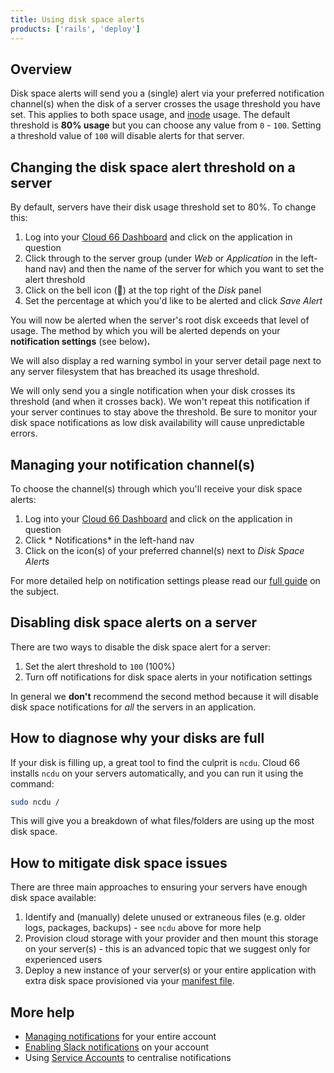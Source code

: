 ```yaml
---
title: Using disk space alerts
products: ['rails', 'deploy']
---
```


## Overview

Disk space alerts will send you a (single) alert via your preferred notification channel(s) when the disk of a server crosses the usage threshold you have set. This applies to both space usage, and [inode](https://en.wikipedia.org/wiki/Inode) usage. The default threshold is **80% usage** but you can choose any value from `0` - `100`.  Setting a threshold value of `100` will disable alerts for that server.

## Changing the disk space alert threshold on a server

By default, servers have their disk usage threshold set to 80%. To change this:

1. Log into your [Cloud 66 Dashboard](https://app.cloud66.com/) and click on the application in question
2. Click through to the server group (under *Web* or *Application* in the left-hand nav) and then the name of the server for which you want to set the alert threshold
3. Click on the bell icon (🔔) at the top right of the *Disk* panel
4. Set the percentage at which you'd like to be alerted and click *Save Alert*

You will now be alerted when the server's root disk exceeds that level of usage. The method by which you will be alerted depends on your **notification settings** (see below)**.**

We will also display a red warning symbol in your server detail page next to any server filesystem that has breached its usage threshold.

<Callout type="info" title="We don't repeat notifications">
 We will only send you a single notification when your disk crosses its threshold (and when it crosses back). We won't repeat this notification if your server continues to stay above the threshold. Be sure to monitor your disk space notifications as low disk availability will cause unpredictable errors. 
</Callout>

## Managing your notification channel(s)

To choose the channel(s) through which you'll receive your disk space alerts:

1. Log into your [Cloud 66 Dashboard](https://app.cloud66.com/) and click on the application in question
2. Click * Notifications* in the left-hand nav
3. Click on the icon(s) of your preferred channel(s) next to *Disk Space Alerts* 

For more detailed help on notification settings please read our [full guide](/:product/:version?/account/notifications) on the subject. 

## Disabling disk space alerts on a server

There are two ways to disable the disk space alert for a server:

1. Set the alert threshold to `100` (100%)
2. Turn off notifications for disk space alerts in your notification settings

In general we **don't** recommend the second method because it will disable disk space notifications for *all* the servers in an application.

## How to diagnose why your disks are full

If your disk is filling up, a great tool to find the culprit is `ncdu`. Cloud 66 installs `ncdu` on your servers automatically, and you can run it using the command:

```bash
sudo ncdu /
```

This will give you a breakdown of what files/folders are using up the most disk space.

## How to mitigate disk space issues

There are three main approaches to ensuring your servers have enough disk space available:

1. Identify and (manually) delete unused or extraneous files (e.g. older logs, packages, backups) - see `ncdu` above for more help
2. Provision cloud storage with your provider and then mount this storage on your server(s) - this is an advanced topic that we suggest only for experienced users
3. Deploy a new instance of your server(s) or your entire application with extra disk space provisioned via your [manifest file](/:product/:version?/manifest/what-is-a-manifest-file).

## More help

- [Managing notifications](/:product/:version?/account/notifications) for your entire account
- [Enabling Slack notifications](/:product/:version?/account/slack-notifications) on your account
- Using [Service Accounts](/:product/:version?/account/service-accounts) to centralise notifications